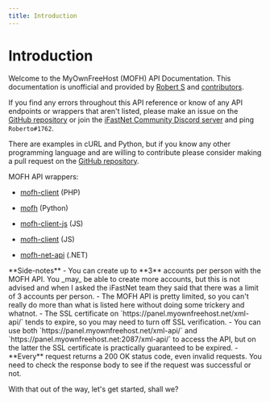 ```yaml
---
title: Introduction
---
```



# Introduction

Welcome to the MyOwnFreeHost (MOFH) API Documentation. This documentation is unofficial and provided by [Robert S](https://robert-s.dev) and [contributors](https://github.com/Wallvon/MOFH-API-Docs/graphs/contributors).

If you find any errors throughout this API reference or know of any API endpoints or wrappers that aren't listed, please make an issue on the [GitHub repository](https://github.com/Wallvon/MOFH-API-Docs/issues/new) or join the [iFastNet Community Discord server](https://dsc.gg/ifastnet) and ping `Roberto#1762`.

There are examples in cURL and Python, but if you know any other programming language and are willing to contribute please consider making a pull request on the [GitHub repository](https://github.com/Wallvon/MOFH-API-Docs).

MOFH API wrappers:

* [mofh-client](https://github.com/InfinityFreeHosting/mofh-client) (PHP)

* [mofh](https://github.com/Wallvon/mofh) (Python)

* [mofh-client-js](https://www.npmjs.com/package/mofh-client-js) (JS)

* [mofh-client](https://www.npmjs.com/package/mofh-client) (JS)

* [mofh-net-api](https://github.com/ptobuon/mofh-net-api) (.NET)

<Callout emoji="ℹ️" type="info">
**Side-notes**
- You can create up to **3** accounts per person with the MOFH API. You _may_ be able to create more accounts, but this is not advised and when I asked the iFastNet team they said that there was a limit of 3 accounts per person.
- The MOFH API is pretty limited, so you can't really do more than what is listed here without doing some trickery and whatnot.
- The SSL certificate on `https://panel.myownfreehost.net/xml-api/` tends to expire, so you may need to turn off SSL verification.
- You can use both `https://panel.myownfreehost.net/xml-api/` and `https://panel.myownfreehost.net:2087/xml-api/` to access the API, but on the latter the SSL certificate is practically guaranteed to be expired.
- **Every** request returns a 200 OK status code, even invalid requests. You need to check the response body to see if the request was successful or not.
</Callout>

With that out of the way, let's get started, shall we?
